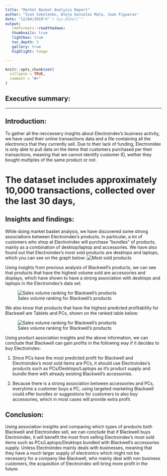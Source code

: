 ```yaml
---
title: "Market Basket Analysis Report"
author: "Ivan Sokolenko, Alejo Gonzalez Mata, Joan Figueras"
date: "12/04/2019"#"`r Sys.Date()`"
output: 
   rmdformats::readthedown:
   thumbnails: true
   lightbox: true
   toc_depth: 3
   gallery: true
   highlight: tango

---
```


```r
knitr::opts_chunk$set(
  collapse = TRUE,
  comment = "#>"
)
```

## Executive summary:


*****

## Introduction:
To gather all the neccessery insights about Electroindex's business activity, we have used their online transactions data and a file containing all the electronics that they currently sell. Due to their lack of funding, Electronidex is only able to pull data on the items that customers purchased per their transactions, meaning that we cannot identify customer ID, wether they bought multiples of the same product or not.

########
# The dataset includes approximately 10,000 transactions, collected over the last 30 days, 
########


## Insights and findings:
While doing market basket analysis, we have discovered some strong associations between Electroindex's products. In particular, a lot of customers who shop at Electroindex will purchase "bundles" of products, mainly as a combination of desktop/laptop and accessories. We have also found out that Electroindex's most sold products are desktops and laptops, which you can see on the graph below:
![Most sold products](/Users/Ivan/Desktop/UBIQUM/Chapter 2/Task 4/Task-4-Discover-Associations-Between-Products/graphs/products by frequency.png)

Using insights from previous analysis of Blackwell's products, we can see that products that have the highest volume sold are accessories and displays, which have shown to have a strong association with desktops and laptops in the Electroindex's data set. 

![Sales volume ranking for Blackwell's products](/Users/Ivan/Desktop/UBIQUM/Chapter 2/Task 4/Task-4-Discover-Associations-Between-Products/graphs/Screen Shot 2019-03-25 at 11.12.13.png)

We also know that products that have the highest predicted profitability for Blackwell are Tablets and PCs, shown on the ranked table below:

![Sales volume ranking for Blackwell's products](/Users/Ivan/Desktop/UBIQUM/Chapter 2/Task 4/Task-4-Discover-Associations-Between-Products/graphs/Top 5 profits.png)

Using product association insights and the above information, we can conclude that Blackwell can gain profits in the following way if it decides to buy Electroindex:

1) Since PCs have the most predicted profit for Blackwell and Electroindex's most sold items are PCs, it should use Electroindex's products such as PCs/Desktops/Laptops as it's product supply and bundle them with already existing Blackwell's accessories.

2) Because there is a strong association between accessories and PCs, everytime a customer buys a PC, using targeted marketing Blackwell could offer bundles or suggestions for customers to also buy accessories, which in most cases will provide extra profit.

## Conclusion:

Using association insights and comparing which types of products both Blackwell and Electroindex sell, we can conclude that if Blackwell buys Electroindex, it will benefit the most from selling Electroindex's most sold items such as PCs/Laptops/Desktops bundled with Blackwell's accessories supply. Unless Electroindex mainly deals with businesses, meaning that they have a much larger supply of electronics which might not be necessery for a company like Blackwell, who mainly deal with non business customers, the acquisition of Electroindex will bring more profit in the future.


